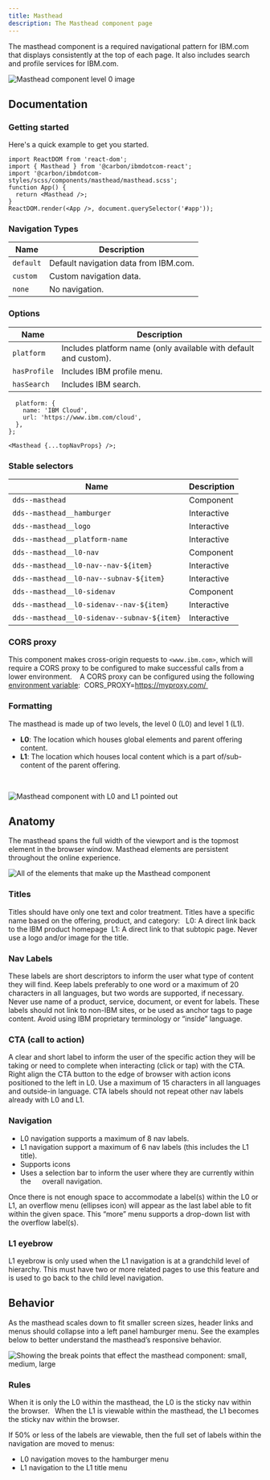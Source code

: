 ```yaml
---
title: Masthead
description: The Masthead component page
---
```


<PageDescription>

The masthead component is a required navigational pattern for IBM.com that displays consistently at the top of each page. It also includes search and profile services for IBM.com. 

</PageDescription>

![Masthead component level 0 image](../../images/component/masthead/Masthead_Intro_Component.jpg)

## Documentation

### Getting started

Here's a quick example to get you started.

```import React from 'react';
import ReactDOM from 'react-dom';
import { Masthead } from '@carbon/ibmdotcom-react';
import '@carbon/ibmdotcom-styles/scss/components/masthead/masthead.scss';
function App() {
  return <Masthead />;
}
ReactDOM.render(<App />, document.querySelector('#app'));
```

### Navigation Types

| Name          | Description      
| ------------- | ----------- 
| `default`     | Default navigation data from IBM.com. 
| `custom`      | Custom navigation data.   
| `none`        | No navigation. 


### Options

| Name          | Description      
| ------------- | ----------- 
| `platform`    | Includes platform name (only available with default and custom). 
| `hasProfile`  | Includes IBM profile menu.   
| `hasSearch`   | Includes IBM search.


```const topNavProps = {
  platform: {
    name: 'IBM Cloud',
    url: 'https://www.ibm.com/cloud',
  },
};

<Masthead {...topNavProps} />;
```

### Stable selectors

| Name                                         | Description      
| -------------------------------------------- | ----------- 
| `dds--masthead`                              | Component
| `dds--masthead__hamburger`                   | Interactive 
| `dds--masthead__logo`                        | Interactive
| `dds--masthead__platform-name`               | Interactive 
| `dds--masthead__l0-nav`                      | Component 
| `dds--masthead__l0-nav--nav-${item}`         | Interactive
| `dds--masthead__l0-nav--subnav-${item}`      | Interactive
| `dds--masthead__l0-sidenav`                  | Component 
| `dds--masthead__l0-sidenav--nav-${item}`     | Interactive
| `dds--masthead__l0-sidenav--subnav-${item}`  | Interactive

### CORS proxy 
This component makes cross-origin requests to `<www.ibm.com>`, which will require a CORS proxy to be configured to make successful calls from a lower environment. 
 
A CORS proxy can be configured using the following [environment variable](https://github.com/carbon-design-system/ibm-dotcom-library/blob/master/packages/react/docs/environment-variables.md): 
CORS_PROXY=https://myproxy.com/ 

### Formatting 
The masthead is made up of two levels, the level 0 (L0) and level 1 (L1). 
<br/>
* **L0**: The location which houses global elements and parent offering content.  
* **L1**: The location which houses local content which is a part of/sub-content of the parent offering.  
<br/>

![Masthead component with L0 and L1 pointed out](../../images/component/masthead/Masthead_Formatting_Levels.jpg)

## Anatomy
The masthead spans the full width of the viewport and is the topmost element in the browser window. Masthead elements are persistent throughout the online experience. 

![All of the elements that make up the Masthead component](../../images/component/masthead/Masthead_Anatomy_Elements.jpg)

### Titles 
Titles should have only one text and color treatment. Titles have a specific name based on the offering, product, and category:
 
L0: A direct link back to the IBM product homepage 
L1: A direct link to that subtopic page. Never use a logo and/or image for the title.  

### Nav Labels
These labels are short descriptors to inform the user what type of content they will find. Keep labels preferably to one word or a maximum of 20 characters in all languages, but two words are supported, if necessary. Never use name of a product, service, document, or event for labels. These labels should not link to non-IBM sites, or be used as anchor tags to page content. Avoid using IBM proprietary terminology or “inside” language.  

### CTA (call to action)
A clear and short label to inform the user of the specific action they will be taking or need to complete when interacting (click or tap) with the CTA. Right align the CTA button to the edge of browser with action icons positioned to the left in L0. Use a maximum of 15 characters in all languages and outside-in language. CTA labels should not repeat other nav labels already with L0 and L1.  

### Navigation
* L0 navigation supports a maximum of 8 nav labels. 
* L1 navigation support a maximum of 6 nav labels (this includes the L1 title). 
* Supports icons 
* Uses a selection bar to inform the user where they are currently within the  
    overall navigation. 
    
Once there is not enough space to accommodate a label(s) within the L0 or L1, an overflow menu (ellipses icon) will appear as the last label able to fit within the given space. This “more” menu supports a drop-down list with the overflow label(s).  

### L1 eyebrow 
L1 eyebrow is only used when the L1 navigation is at a grandchild level of hierarchy. This must have two or more related pages to use this feature and is used to go back to the child level navigation.  

## Behavior 
As the masthead scales down to fit smaller screen sizes, header links and menus should collapse into a left panel hamburger menu. See the examples below to better understand the masthead’s responsive behavior. 

![Showing the break points that effect the masthead component: small, medium, large](../../images/component/masthead/Masthead_Behavior_WidthCompared.jpg)

### Rules
When it is only the L0 within the masthead, the L0 is the sticky nav within the browser.  
When the L1 is viewable within the masthead, the L1 becomes the sticky nav within the browser. 

If 50% or less of the labels are viewable, then the full set of labels within the navigation are moved to menus: 
* L0 navigation moves to the hamburger menu 
* L1 navigation to the L1 title menu  
